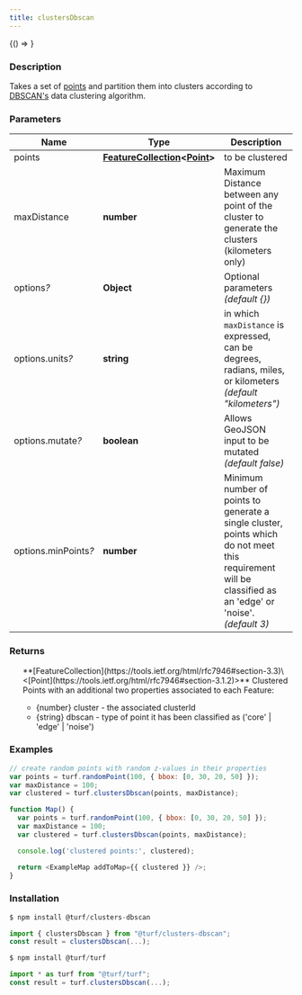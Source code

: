 ```yaml
---
title: clustersDbscan
---
```



<!-- Expose turf as global var for experimenting in the browser console -->

<BrowserOnly>{() => <WindowTurfGlobal turf={turf} />}</BrowserOnly>

### Description

Takes a set of [points](https://tools.ietf.org/html/rfc7946#section-3.1.2) and partition them into clusters according to [DBSCAN's](https://en.wikipedia.org/wiki/DBSCAN) data clustering algorithm.

### Parameters

| Name                      | Type                                                                                                                                  | Description                                                                                                                                                |
| ------------------------- | ------------------------------------------------------------------------------------------------------------------------------------- | ---------------------------------------------------------------------------------------------------------------------------------------------------------- |
| points                    | **[FeatureCollection](https://tools.ietf.org/html/rfc7946#section-3.3)\<[Point](https://tools.ietf.org/html/rfc7946#section-3.1.2)>** | to be clustered                                                                                                                                            |
| maxDistance               | **number**                                                                                                                            | Maximum Distance between any point of the cluster to generate the clusters (kilometers only)                                                               |
| options<i>?</i>           | **Object**                                                                                                                            | Optional parameters _(default \{})_                                                                                                                        |
| options.units<i>?</i>     | **string**                                                                                                                            | in which `maxDistance` is expressed, can be degrees, radians, miles, or kilometers _(default "kilometers")_                                                |
| options.mutate<i>?</i>    | **boolean**                                                                                                                           | Allows GeoJSON input to be mutated _(default false)_                                                                                                       |
| options.minPoints<i>?</i> | **number**                                                                                                                            | Minimum number of points to generate a single cluster, points which do not meet this requirement will be classified as an 'edge' or 'noise'. _(default 3)_ |

### Returns

<ul>
  **[FeatureCollection](https://tools.ietf.org/html/rfc7946#section-3.3)\<[Point](https://tools.ietf.org/html/rfc7946#section-3.1.2)>** Clustered Points with an additional two properties associated to each Feature:

- \{number} cluster - the associated clusterId
- \{string} dbscan - type of point it has been classified as ('core' \| 'edge' \| 'noise')

</ul>

### Examples

```javascript
// create random points with random z-values in their properties
var points = turf.randomPoint(100, { bbox: [0, 30, 20, 50] });
var maxDistance = 100;
var clustered = turf.clustersDbscan(points, maxDistance);
```

```javascript live
function Map() {
  var points = turf.randomPoint(100, { bbox: [0, 30, 20, 50] });
  var maxDistance = 100;
  var clustered = turf.clustersDbscan(points, maxDistance);

  console.log('clustered points:', clustered);

  return <ExampleMap addToMap={{ clustered }} />;
}
```

### Installation

```javascript
$ npm install @turf/clusters-dbscan

import { clustersDbscan } from "@turf/clusters-dbscan";
const result = clustersDbscan(...);
```

```javascript
$ npm install @turf/turf

import * as turf from "@turf/turf";
const result = turf.clustersDbscan(...);
```
